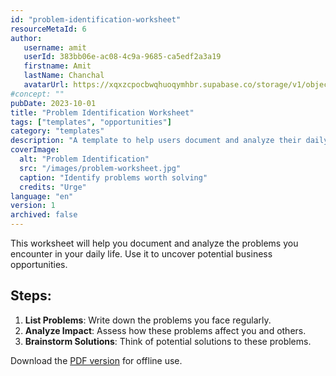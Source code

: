 ```yaml
---
id: "problem-identification-worksheet"
resourceMetaId: 6
author: 
   username: amit
   userId: 383bb06e-ac08-4c9a-9685-ca5edf2a3a19
   firstname: Amit
   lastName: Chanchal
   avatarUrl: https://xqxzcpocbwqhuoqymhbr.supabase.co/storage/v1/object/public/profiles/383bb06e-ac08-4c9a-9685-ca5edf2a3a19/profile.jpg
#concept: ""
pubDate: 2023-10-01
title: "Problem Identification Worksheet"
tags: ["templates", "opportunities"]
category: "templates"
description: "A template to help users document and analyze their daily frustrations."
coverImage:
  alt: "Problem Identification"
  src: "/images/problem-worksheet.jpg"
  caption: "Identify problems worth solving"
  credits: "Urge"
language: "en"
version: 1
archived: false
---
```


This worksheet will help you document and analyze the problems you encounter in your daily life. Use it to uncover potential business opportunities.

## Steps:
1. **List Problems**: Write down the problems you face regularly.
2. **Analyze Impact**: Assess how these problems affect you and others.
3. **Brainstorm Solutions**: Think of potential solutions to these problems.

Download the [PDF version](/downloads/problem-worksheet.pdf) for offline use.